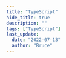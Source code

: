 ```yaml
---
title: "TypeScript"
hide_title: true
description: ""
tags: ["TypeScript"]
last_update:
  date: "2022-07-13"
  author: "Bruce"
---
```



<FeatureIcon src={typescript} title="TypeScript" />
<LinkList
  data={[
    {
      title: "搭建环境",
      link: "/docs/typescript/environment",
      src: typescript,
    },
  ]}
/>
